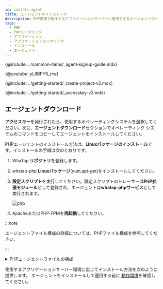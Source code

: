 ```yaml
---
id: install-agent
title: エージェントのインストール
description: PHP環境で動作するアプリケーションサーバーに適用できるエージェントのインストール方法を確認してください。
tags:
  - PHP
  - PHPモニタリング
  - アプリケーション
  - アプリケーションモニタリング
  - インストール
  - エージェント
---
```



{@include: ../common-items/_agent-signup-guide.mdx}  

{@youtube: yL6BFY6_rrw}

{@include: ../getting-started/_create-project-v2.mdx}  

{@include: ../getting-started/_accesskey-v2.mdx} 

## エージェントダウンロード

**アクセスキー**を発行されたら、使用するオペレーティングシステムを選択してください。次に、**エージェントダウンロード**セクションでオペレーティング システムのコマンドをコピーしてエージェントをインストールしてください。

PHPエージェントのインストール方法は、**Linuxパッケージのインストール**です。インストールの手順は次のとおりです。

1.  WhaTap **リポジトリ**を登録します。

2.  whatap-php **Linuxパッケージ**(yum,apt-get)をインストールしてください。

3.  **設定スクリプト**を実行してください。設定スクリプトのトレーサーは**PHP拡張モジュール**として登録され、エージェントは**whatap-phpサービス**として実行されます。

    ![php](https://img.whatap.io/media/images/php.png)

4.  ApacheまたはPHP-FPMを**再起動**してください。

:::note

エージェントファイル構成の詳細については、PHPファイル構成を参照してください。

:::

<details>
<summary>PHPエージェントファイルの構成</summary>

PHPエージェントファイルは、アプリケーションモニタリングに必要な情報を抽出してWhaTap収集サーバーに送信するトレーサー、収集された情報をサーバーに送信するエージェント、トレーサーとエージェントをサーバーに動的に適用するインストールスクリプトファイルで構成されています。

-   _whatap\_`X.Y.Z`.so_

    トレーサーとして登録されたPHP拡張モジュールとして追加され、情報を収集し、収集された情報をエージェントに送信するライブラリです。拡張モジュールはPHPバージョン(PHP API Version)とZend Thread Safe対応の可否によって判別されます。例は次のとおりです。 

    -   _whatap_zts_20041225.so_  

        PHP 5.2バージョン、Zend Thread safe enable

    -   _whatap_20041225.so_

        PHP 5.2バージョン、Non Thread Safe 

-   _whatap-php(whatap_php)_

    エージェントは、トレーサーからUDPに送信された情報を収集サーバーに送信するプログラムです。

-   _/etc/init.d/whatap-php_

    サービススクリプトです。

-   _whatap_php_

    サービスの実行ファイルです。

-   _whatap.ini_

    アプリケーションサーバからデータを収集するPHP拡張モジュールの設定情報、収集サーバのアドレスとサーバのプロジェクトアクセスキーが入力されたファイルです。

-   _template.ini_ 

    _whatap.ini_ 作成時、コピーして使用するテンプレートファイルです。

-   _whatap-install-`yyyymmdd`.log_

    インストールプロセスのログファイルです。基本の保存パスは_/usr/whata/php/logs_です。日付順にファイルが作成されます。基本的に7日間のログが保存されます。

-   _whatap-boot-`yyyymmdd`.log_

    エージェントのログファイルです。基本の保存パスは、_/usr/whata/php/logs_です。日付順にファイルが作成されます。基本的に7 日間のログが保存されます。

-   _install.sh_

    インストールスクリプトです。PHP拡張モジュール(_whatap.so _)をApacheまたはPHP-FPMにインストールし、whatap-phpサービスのインストールを進めます。詳細は[次の文書](agent-troubleshooting#extension-modul-manual-setting)を参照してください。

-   _WhaTap.php (sample.php)_

    PHPソースコードで使用するAPIリファレンスクラス(_/usr/whatap/php/lib/WhaTap.php_)およびサンプルソースファイル(_sample.php_)です。

</details>

使用するアプリケーションサーバー環境に応じてインストール方法を次のように提供します。 エージェントをインストールして適用する前に [動作環境](supported-spec)を確認してください。

<DocCardList/>
